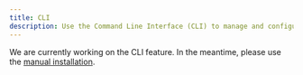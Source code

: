 ```yaml
---
title: CLI
description: Use the Command Line Interface (CLI) to manage and configure your project efficiently.
---
```


We are currently working on the CLI feature. In the meantime, please use the [manual installation](https://scrollx-ui.vercel.app/docs/installation/manual).
